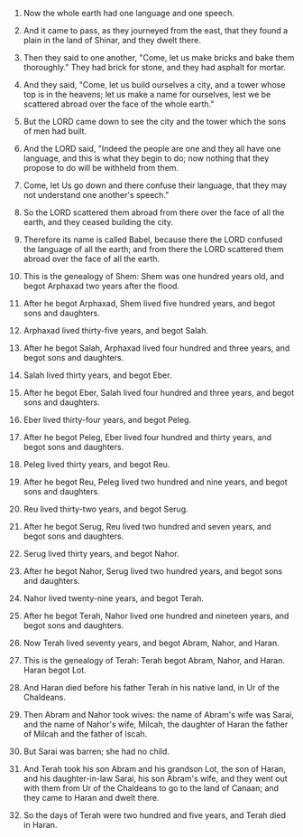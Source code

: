 
1. Now the whole earth had one language and one speech.

2. And it came to pass, as they journeyed from the east, that they found a plain in the land of Shinar, and they dwelt there.

3. Then they said to one another, "Come, let us make bricks and bake them thoroughly." They had brick for stone, and they had asphalt for mortar.

4. And they said, "Come, let us build ourselves a city, and a tower whose top is in the heavens; let us make a name for ourselves, lest we be scattered abroad over the face of the whole earth."

5. But the LORD came down to see the city and the tower which the sons of men had built.

6. And the LORD said, "Indeed the people are one and they all have one language, and this is what they begin to do; now nothing that they propose to do will be withheld from them.

7. Come, let Us go down and there confuse their language, that they may not understand one another's speech."

8. So the LORD scattered them abroad from there over the face of all the earth, and they ceased building the city.

9. Therefore its name is called Babel, because there the LORD confused the language of all the earth; and from there the LORD scattered them abroad over the face of all the earth.

10. This is the genealogy of Shem: Shem was one hundred years old, and begot Arphaxad two years after the flood.

11. After he begot Arphaxad, Shem lived five hundred years, and begot sons and daughters.

12. Arphaxad lived thirty-five years, and begot Salah.

13. After he begot Salah, Arphaxad lived four hundred and three years, and begot sons and daughters.

14. Salah lived thirty years, and begot Eber.

15. After he begot Eber, Salah lived four hundred and three years, and begot sons and daughters.

16. Eber lived thirty-four years, and begot Peleg.

17. After he begot Peleg, Eber lived four hundred and thirty years, and begot sons and daughters.

18. Peleg lived thirty years, and begot Reu.

19. After he begot Reu, Peleg lived two hundred and nine years, and begot sons and daughters.

20. Reu lived thirty-two years, and begot Serug.

21. After he begot Serug, Reu lived two hundred and seven years, and begot sons and daughters.

22. Serug lived thirty years, and begot Nahor.

23. After he begot Nahor, Serug lived two hundred years, and begot sons and daughters.

24. Nahor lived twenty-nine years, and begot Terah.

25. After he begot Terah, Nahor lived one hundred and nineteen years, and begot sons and daughters.

26. Now Terah lived seventy years, and begot Abram, Nahor, and Haran.

27. This is the genealogy of Terah: Terah begot Abram, Nahor, and Haran. Haran begot Lot.

28. And Haran died before his father Terah in his native land, in Ur of the Chaldeans.

29. Then Abram and Nahor took wives: the name of Abram's wife was Sarai, and the name of Nahor's wife, Milcah, the daughter of Haran the father of Milcah and the father of Iscah.

30. But Sarai was barren; she had no child.

31. And Terah took his son Abram and his grandson Lot, the son of Haran, and his daughter-in-law Sarai, his son Abram's wife, and they went out with them from Ur of the Chaldeans to go to the land of Canaan; and they came to Haran and dwelt there.

32. So the days of Terah were two hundred and five years, and Terah died in Haran.


